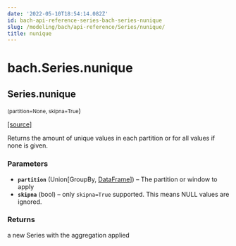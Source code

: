 ```yaml
---
date: '2022-05-10T18:54:14.082Z'
id: bach-api-reference-series-bach-series-nunique
slug: /modeling/bach/api-reference/Series/nunique/
title: nunique
---
```


# bach.Series.nunique

<div className="method">

## <span className="additional-name">Series.</span><span className="name">nunique</span>

<small className="parameter-list">(<span className="parameter" id="partition">partition=None</span>, <span className="parameter" id="skipna">skipna=True</span></small>)


&#8203;<span className="view-source">[[source]](https://github.com/objectiv/objectiv-analytics/blob/main/bach/bach/series/series.py)</span>

<div className="content">

Returns the amount of unique values in each partition or for all values if none is given.


### Parameters

* **`partition`** (Union[GroupBy, [DataFrame](/modeling/bach/api-reference/DataFrame/index.mdx)]) – The partition or window to apply
* **`skipna`** (bool) – only `skipna=True` supported. This means NULL values are ignored.



### Returns

a new Series with the aggregation applied



</div>


</div>

